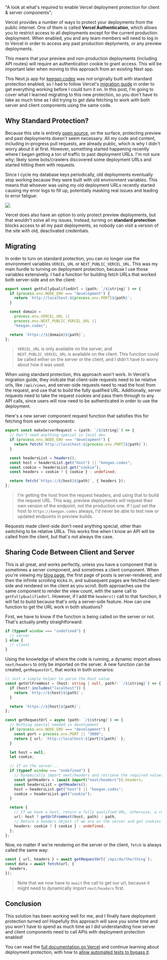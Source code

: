   "A look at what's required to enable Vercel deployment protection for client & server components";

Vercel provides a number of ways to protect your deployments from the public internet. One of them
is called **Vercel Authentication**, which allows you to restrict access to all deployments except for the
current production deployment. When enabled, you and any team members will need to log in to Vercel
in order to access any past production deplyments, or any preview deployments.

This means that your preview and non-production deployments (including API routes) will require an authentication cookie
to grant access. This will be important later when moving to this approach from an existing Next app.

This Next.js app for [keegan.codes](https://keegan.codes) was not originally built with standard protection enabled, so I had to follow Vercel's
[migration guide](https://vercel.com/docs/security/deployment-protection#migrating-to-standard-protection) in
order to get everything working before I could turn it on. In this post, I'm going to cover what I learned migrating to this new protection,
so you don't have to take as much time as I did trying to get data fetching to work with both server and client components using the same code.

## Why Standard Protection?

Because this site is entirely [open source](https://github.com/keegandonley/keegan.codes), on the surface, protecting
preview and past deployments doesn't seem necessary. All my code and content, including in-progress
pull requests, are already public, which is why I didn't worry about it at first. However, something started happening recently
where I began getting a ton of traffic to past deployment URLs. I'm not sure why; likely some bots/crawlers discovered some deployment
URLs and started hitting them with requests.

Since I cycle my database keys periodically, old deployments eventually stop working because they were built with old environment variables. This
means that whoever was using my old deployment URLs recently started causing my error logs to fill up, potentially masking real issues and leading to error fatigue:

![](vercel-deployment-protection:error-logs.png)

Vercel does also have an option to only protect preview deployments, but that wouldn't solve all my issues.
Instead, turning on **standard protection** blocks access to all my past deployments, so nobody can visit a version of the site
with old, deactivated credentials.

## Migrating

In order to turn on standard protection, you can no longer use the environment variables `VERCEL_URL` or `NEXT_PUBLIC_VERCEL_URL`.
This was my main hurdle to turning on deployment protection, because I use those variables extensively. I had a function for building
fetch URLs that worked both server-side and on the client:

```typescript
export const getFullyQualifiedUrl = (path: `/${string}`) => {
  if (process.env.NODE_ENV === "development") {
    return `http://localhost:${process.env.PORT}${path}`;
  }

  const domain =
    process.env.VERCEL_URL ||
    process.env.NEXT_PUBLIC_VERCEL_URL ||
    "keegan.codes";

  return `https://${domain}${path}`;
};
```

> `VERCEL_URL` is only available on the server, and `NEXT_PUBLIC_VERCEL_URL` is available on the client. This function could be called
> either on the server or the client, and I didn't have to worry about how it was used.

When using standard protection, this approach won't work. In Vercel's migration guide, they inidcate that client-side requests need to be
relative urls, like `/api/views`, and server-side requests need to read the host from the request, and use that to build the fully qualified
URL. Additionally, server requests need to take the request cookies and pass them through to any API calls, since users will now need to be authenticated
in order to use the deployment.

Here's a new server component request function that satisfies this for fetching from server components:

```typescript
export const makeServerRequest = (path: `/${string}`) => {
  // Don't need anything special in local dev
  if (process.env.NODE_ENV === "development") {
    return fetch(`http://localhost:${process.env.PORT}${path}`);
  }

  const headersList = headers();
  const host = headersList.get("host") || "keegan.codes";
  const cookie = headersList.get("cookie");
  const headers = cookie ? { cookie } : undefined;

  return fetch(`https://${host}${path}`, { headers });
};
```

> I'm getting the host from the request headers, and using that to build the request URL. This way, preview deployments
> will request their own version of the endpoint, not the production one. If I just set the host to `https://keegan.codes` always,
> I'd never be able to test new or updated endpoints in preview builds.

Requests made client-side don't need anything special, other than switching to be relative URLs. This works fine when I know an API will be called from the client,
but that's not always the case.

## Sharing Code Between Client and Server

This is all great, and works perfectly, unless you have a component that is sometimes a server
component, and sometimes a client component. When you're viewing my [blog page](/blog), the first page
of posts is server-rendered, and then the infinite scrolling kicks in, and subsequent pages are fetched
client-side and rendered on the client as you scroll. Both approaches use the same component to render the view count, with the same
call to `getFullyQualifiedUrl`. However, if I add the `headers()` call to that function, it will fail to build
because that's only a server-side feature. How can one function to get the URL work in both situations?

First, we have to know if the function is being called on the server or
not. That's actually pretty straightforward:

```javascript
if (typeof window === "undefined") {
  // server
} else {
  // client
}
```

Using the knowledge of where the code is running, a dynamic import allows `next/headers` to only be imported on the server.
A new function can be created, `getRequestUrl`, that works in both scenarios:

```typescript
// Just a simple helper to parse the host value
const getUrlFromHost = (host: string | null, path?: `/${string}`) => {
  if (host?.includes("localhost")) {
    return `http://${host}${path}`;
  }

  return `https://${host}${path}`;
};

const getRequestUrl = async (path: `/${string}`) => {
  // Nothing special needed in development
  if (process.env.NODE_ENV === "development") {
    const port = process.env.PORT || "3000";
    return { url: `http://localhost:${port}${path}` };
  }

  let host = null;
  let cookie;

  // If on the server...
  if (typeof window === "undefined") {
    // Dynamically import next/headers and retrieve the required values
    const getHeaders = (await import("next/headers")).headers;
    const headersList = getHeaders();
    host = headersList.get("host") || "keegan.codes";
    cookie = headersList.get("cookie");
  }

  return {
    // If we have a host, return a fully qualified URL, otherwise, a relative one
    url: host ? getUrlFromHost(host, path) : path,
    // Return a headers object if we are on the server and got cookies
    headers: cookie ? { cookie } : undefined,
  };
};
```

Now, no matter if we're rendering on the server or the client, `fetch` is always called the same way:

```typescript
const { url, headers } = await getRequestUrl(`/api/do/the/thing`);
const data = await fetch(url, {
  headers,
});
```

> Note that we now have to `await` the call to get our url, because it might need to dynamically import `next/headers` first.

## Conclusion

This solution has been working well for me, and I finally have deployment protection turned on! Hopefully this approach will save you some
time and you won't have to spend as much time as I did understanding how server and client components need to call APIs with deployment protection
enabled!

You can read the [full documentation on Vercel](https://vercel.com/docs/security/deployment-protection) and continue learning about
deployment protection, with how to [allow automated tests to bypass it](https://vercel.com/docs/security/deployment-protection/methods-to-bypass-deployment-protection/protection-bypass-automation).
